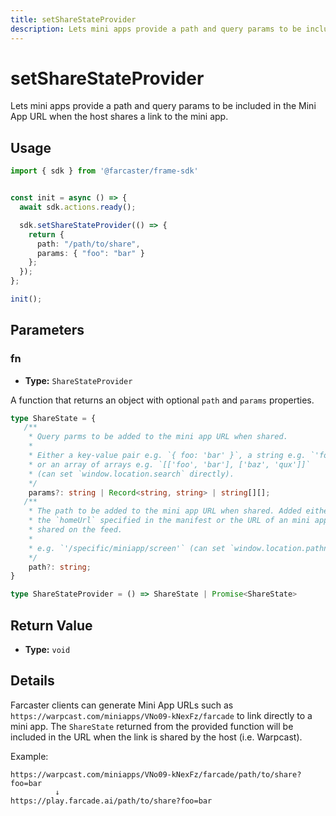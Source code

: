 ```yaml
---
title: setShareStateProvider
description: Lets mini apps provide a path and query params to be included in the Mini App URL when the host shares a link to the mini app.
---
```


# setShareStateProvider

Lets mini apps provide a path and query params to be included in the Mini App URL when the host shares a link to the mini app.

## Usage

```ts
import { sdk } from '@farcaster/frame-sdk'


const init = async () => {
  await sdk.actions.ready();

  sdk.setShareStateProvider(() => {
    return {
      path: "/path/to/share",
      params: { "foo": "bar" }
    };
  });
};

init();
```

## Parameters

### fn

- **Type:** `ShareStateProvider`

A function that returns an object with optional `path` and `params` properties.

```ts
type ShareState = {
   /**
    * Query parms to be added to the mini app URL when shared.
    * 
    * Either a key-value pair e.g. `{ foo: 'bar' }`, a string e.g. `'foo=bar'`,
    * or an array of arrays e.g. `[['foo', 'bar'], ['baz', 'qux']]`
    * (can set `window.location.search` directly).
    */
    params?: string | Record<string, string> | string[][];
   /**
    * The path to be added to the mini app URL when shared. Added either to
    * the `homeUrl` specified in the manifest or the URL of an mini app embed
    * shared on the feed.
    * 
    * e.g. `'/specific/miniapp/screen'` (can set `window.location.pathname` directly).
    */
    path?: string;
}

type ShareStateProvider = () => ShareState | Promise<ShareState>
```

## Return Value

- **Type:** `void`

## Details

Farcaster clients can generate Mini App URLs such as `https://warpcast.com/miniapps/VNo09-kNexFz/farcade` to
link directly to a mini app. The `ShareState` returned from the provided function will be included in the URL
when the link is shared by the host (i.e. Warpcast).




Example:
```
https://warpcast.com/miniapps/VNo09-kNexFz/farcade/path/to/share?foo=bar
          ↓
https://play.farcade.ai/path/to/share?foo=bar
```

